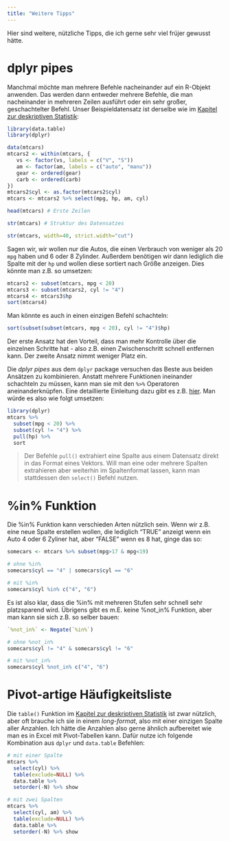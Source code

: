 ```yaml
---
title: "Weitere Tipps"
---
```

  
Hier sind weitere, nützliche Tipps, die ich gerne sehr viel früjer gewusst hätte.

# dplyr pipes
Manchmal möchte man mehrere Befehle nacheinander auf ein R-Objekt anwenden. Das werden dann entweder mehrere Befehle, die man nacheinander in mehreren Zeilen ausführt oder ein sehr großer, geschachtelter Befehl. Unser Beispieldatensatz ist derselbe wie im [Kapitel zur deskriptiven Statistik](DatR_descriptiveStats.html):

```r
library(data.table)
library(dplyr)

data(mtcars)
mtcars2 <- within(mtcars, {
   vs <- factor(vs, labels = c("V", "S"))
   am <- factor(am, labels = c("auto", "manu"))
   gear <- ordered(gear)
   carb <- ordered(carb)
})
mtcars2$cyl <- as.factor(mtcars2$cyl)
mtcars <- mtcars2 %>% select(mpg, hp, am, cyl)
```

<div class = "row"> <div class = "col-md-6">
```r
head(mtcars) # Erste Zeilen
```
</div> <div class = "col-md-6">
```r
str(mtcars) # Struktur des Datensatzes
```
```r
str(mtcars, width=40, strict.width="cut")
```
</div> </div>

Sagen wir, wir wollen nur die Autos, die einen Verbrauch von weniger als 20 `mpg` haben und 6 oder 8 Zylinder. Außerdem benötigen wir dann lediglich die Spalte mit der `hp` und wollen diese sortiert nach Größe anzeigen. Dies könnte man z.B. so umsetzen:

```r
mtcars2 <- subset(mtcars, mpg < 20)
mtcars3 <- subset(mtcars2, cyl != "4")
mtcars4 <- mtcars3$hp
sort(mtcars4)
```

Man könnte es auch in einen einzigen Befehl schachteln:

```r
sort(subset(subset(mtcars, mpg < 20), cyl != "4")$hp)
```

Der erste Ansatz hat den Vorteil, dass man mehr Kontrolle über die einzelnen Schritte hat - also z.B. einen Zwischenschritt schnell entfernen kann. Der zweite Ansatz nimmt weniger Platz ein.

Die *dplyr pipes* aus dem `dplyr` package versuchen das Beste aus beiden Ansätzen zu kombinieren. Anstatt mehrere Funktionen ineinander schachteln zu müssen, kann man sie mit den `%>%` Operatoren aneinanderknüpfen. Eine detaillierte Einleitung dazu gibt es z.B. [hier](https://seananderson.ca/2014/09/13/dplyr-intro/). Man würde es also wie folgt umsetzen:

```r
library(dplyr)
mtcars %>% 
  subset(mpg < 20) %>%
  subset(cyl != "4") %>%
  pull(hp) %>%
  sort
```

> Der Befehle `pull()` extrahiert eine Spalte aus einem Datensatz direkt in das Format eines Vektors. Will man eine oder mehrere Spalten extrahieren aber weiterhin im Spaltenformat lassen, kann man stattdessen den `select()` Befehl nutzen.

# %in% Funktion
Die %in% Funktion kann verschieden Arten nützlich sein. Wenn wir z.B. eine neue Spalte erstellen wollen, die lediglich "TRUE" anzeigt wenn ein Auto 4 oder 6 Zyliner hat, aber "FALSE" wenn es 8 hat, ginge das so:

```r
somecars <- mtcars %>% subset(mpg>17 & mpg<19)
```


<div class = "row"> <div class = "col-md-6">
```r
# ohne %in%
somecars$cyl == "4" | somecars$cyl == "6"
```
</div> <div class = "col-md-6">
```r
# mit %in%
somecars$cyl %in% c("4", "6")
```
</div> </div>

Es ist also klar, dass die %in% mit mehreren Stufen sehr schnell sehr platzsparend wird. Übrigens gibt es m.E. keine %not_in% Funktion, aber man kann sie sich z.B. so selber bauen:

```r
`%not_in%` <- Negate(`%in%`)
```

<div class = "row"> <div class = "col-md-6">
```r
# ohne %not_in%
somecars$cyl != "4" & somecars$cyl != "6"
```
</div> <div class = "col-md-6">
```r
# mit %not_in%
somecars$cyl %not_in% c("4", "6")
```
</div> </div>

# Pivot-artige Häufigkeitsliste
Die `table()` Funktion im [Kapitel zur deskriptiven Statistik](DatR_descriptiveStats.html) ist zwar nützlich, aber oft brauche ich sie in einem *long-format*, also mit einer einzigen Spalte aller Anzahlen. Ich hätte die Anzahlen also gerne ähnlich aufbereitet wie man es in Excel mit Pivot-Tabellen kann. Dafür nutze ich folgende Kombination aus `dplyr` und `data.table` Befehlen:

<div class = "row"> <div class = "col-md-6">
```r
# mit einer Spalte
mtcars %>% 
  select(cyl) %>% 
  table(exclude=NULL) %>% 
  data.table %>% 
  setorder(-N) %>% show
```
</div> <div class = "col-md-6">
```r
# mit zwei Spalten
mtcars %>% 
  select(cyl, am) %>% 
  table(exclude=NULL) %>% 
  data.table %>% 
  setorder(-N) %>% show
```
</div> </div>



